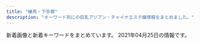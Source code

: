 ```yaml
---
title: "練馬・下赤塚"
description: "キーワード別にの巨乳アジアン・チャイナエステ嬢情報をまとめました。"
---
```


新着画像と新着キーワードをまとめています。
2021年04月25日の情報です。

<DmmAffiliateIns />
<KeywordTable
  shops={
    [
    {
        "name": "\u512a\u30fb\u7f8e",
        "station": "\u6c5f\u53e4\u7530\u99c5\u5357\u53e3",
        "img_links": [
            "http://rose.este.work/resize_1500-450.jpg",
            "http://rose.este.work/re.jpg",
            "http://rose.este.work/index-24.htm.jpg",
            "http://rose.este.work/sys1.png",
            "http://rose.este.work/r4.jpg",
            "http://rose.este.work/index-26.htm.jpg",
            "http://rose.este.work/r5.jpg",
            "http://rose.este.work/r1.jpg",
            "http://rose.este.work/r3.jpg",
            "http://rose.este.work/resize_250.png",
            "http://rose.este.work/totop.png",
            "http://rose.este.work/index-25.htm.jpg",
            "http://rose.este.work/index-1.htm.jpg",
            "http://rose.este.work/unnamed.png"
        ],
        "url": "http://rose.este.work/",
        "keywords": {}
    },
    {
        "url": "http://sh-dafei.work/",
        "station": "\u7df4\u99ac\u99c5\u897f\u53e3",
        "name": "\u5927\u5983",
        "img_links": [
            "http://sh-dafei.work/templets/default/pc/picture/s_staff.png",
            "http://sh-dafei.work/uploads/181214/1-1Q214154222511.jpg",
            "http://sh-dafei.work/uploads/181206/1-1Q206125154224.jpg",
            "http://sh-dafei.work/templets/default/pc/picture/s_pick.png",
            "http://sh-dafei.work/templets/default/pc/picture/face.png",
            "http://sh-dafei.work/uploads/190329/1-1Z329151011c7.jpg",
            "http://sh-dafei.work/uploads/190301/1-1Z30116320A41.jpg",
            "http://sh-dafei.work/uploads/210326/1-210326140613257.jpg",
            "http://sh-dafei.work/uploads/181207/1-1Q20G35320X0.png",
            "http://sh-dafei.work/uploads/200117/1-20011G614144B.jpg",
            "http://sh-dafei.work/uploads/201113/1-20111314213cQ.jpg",
            "http://sh-dafei.work/templets/default/pc/picture/end1.jpg",
            "http://sh-dafei.work/uploads/171031/1-1G0311G4095M.jpg",
            "http://sh-dafei.work/uploads/180612/1-1P6121601061c.jpg",
            "http://sh-dafei.work/uploads/180612/1-1P612160029349.jpg",
            "http://sh-dafei.work/templets/default/pc/picture/staffs.png",
            "http://sh-dafei.work/uploads/181206/1-1Q2061253211D.jpg",
            "http://sh-dafei.work/uploads/201002/1-201002144Z11V.jpg",
            "http://sh-dafei.work/uploads/181206/1-1Q2061249563O.jpg",
            "http://sh-dafei.work/templets/default/pc/picture/s_news.png",
            "http://sh-dafei.work/uploads/210219/1-210219105500300.jpg",
            "http://sh-dafei.work/uploads/181207/1-1Q20G40K63R.jpg",
            "http://sh-dafei.work/uploads/191115/1-191115132040J2.jpg",
            "http://sh-dafei.work/uploads/allimg/180612/1-1P612160305350.jpg",
            "http://sh-dafei.work/uploads/181206/1-1Q2061250494E.jpg",
            "http://sh-dafei.work/uploads/180227/1-1P22G40S5448.jpg",
            "http://sh-dafei.work/uploads/171031/1-1G0311G344914.jpg",
            "http://sh-dafei.work/uploads/190924/1-1Z924151334121.jpg",
            "http://sh-dafei.work/uploads/171031/1-1G0311G556445.jpg",
            "http://sh-dafei.work/uploads/171031/1-1G0311G505933.jpg",
            "http://sh-dafei.work/uploads/190809/1-1ZP9125I01S.jpg",
            "http://sh-dafei.work/uploads/171031/1-1G0311G531445.jpg",
            "http://sh-dafei.work/uploads/190130/1-1Z130162635508.jpg",
            "http://sh-dafei.work/uploads/200612/1-200612154534W8.jpg"
        ],
        "keywords": {}
    },
    {
        "station": "\u6210\u5897\u99c5",
        "name": "\u59eb",
        "img_links": [],
        "url": "http://anzu.abnavi.info/",
        "keywords": {}
    },
    {
        "url": "http://www.es-kou.link/",
        "name": "\u7d05\u6708",
        "station": "\u4e0b\u8d64\u585a\u99c5\u5317\u53e3",
        "img_links": [
            "http://www.es-kou.link/images/1.jpg",
            "http://www.es-kou.link/images/mobile.jpg",
            "http://www.es-kou.link/img/satomi1.jpg",
            "http://www.es-kou.link/images/head.jpg",
            "http://www.es-kou.link/images/int2.png",
            "http://www.es-kou.link/img/mimi1.jpg",
            "http://www.es-kou.link/images/news.jpg",
            "http://www.es-kou.link/images/b1.jpg",
            "http://www.es-kou.link/images/s1.png",
            "http://www.es-kou.link/images/sys3.png",
            "http://www.es-kou.link/images/sys2.jpg",
            "http://www.es-kou.link/images/2.jpg",
            "http://www.es-kou.link/images/info.png",
            "http://www.es-kou.link/images/3.jpg",
            "http://www.es-kou.link/images/int1.png",
            "http://www.es-kou.link/images/staff_t.jpg",
            "http://www.es-kou.link/img/nana1.jpg",
            "http://www.es-kou.link/images/interior_t.jpg",
            "http://www.es-kou.link/images/sys1.jpg",
            "http://www.es-kou.link/images/b2.jpg"
        ],
        "keywords": {}
    },
    {
        "url": "http://www.seoul.esjp.info/",
        "keywords": {
            "87": 1,
            "D": 4,
            "86": 3
        },
        "station": "\u7df4\u99ac\u99c5\u897f\u53e3",
        "name": "\u7652\u3057\u306e\u90e8\u5c4b",
        "img_links": [
            "http://www.seoul.esjp.info/img/nav-001.png",
            "http://www.seoul.esjp.info/img/nav-002.png",
            "http://www.seoul.esjp.info/img/change-003.png",
            "http://www.seoul.esjp.info/img/foot.png",
            "http://www.seoul.esjp.info/files/004.jpg",
            "http://www.seoul.esjp.info/img/main-top03.png",
            "http://www.seoul.esjp.info/files/015.jpg",
            "http://www.seoul.esjp.info/img/change-002.png",
            "http://www.seoul.esjp.info/files/011.jpg",
            "http://www.seoul.esjp.info/files/013.jpg",
            "http://www.seoul.esjp.info/img/nav-005.png",
            "http://www.seoul.esjp.info/img/nav-006.png",
            "http://www.seoul.esjp.info/img/change-005.png",
            "http://www.seoul.esjp.info/files/007.jpg",
            "http://www.seoul.esjp.info/img/main-top01.png",
            "http://www.seoul.esjp.info/img/head.png",
            "http://www.seoul.esjp.info/img/nav-004.png",
            "http://www.seoul.esjp.info/img/change-001.png",
            "http://www.seoul.esjp.info/img/change-004.png",
            "http://www.seoul.esjp.info/files/010.jpg",
            "http://www.seoul.esjp.info/files/001.jpg",
            "http://www.seoul.esjp.info/img/recuit.png",
            "http://www.seoul.esjp.info/files/006.jpg",
            "http://www.seoul.esjp.info/files/008.jpg",
            "http://www.seoul.esjp.info/files/012.jpg",
            "http://www.seoul.esjp.info/files/003.jpg",
            "http://www.seoul.esjp.info/img/change-006.png",
            "http://www.seoul.esjp.info/img/nav-003.png",
            "http://www.seoul.esjp.info/files/005.jpg"
        ]
    },
    {
        "name": "\u697d\u697d",
        "keywords": {
            "C": 13
        },
        "station": "\u4e2d\u6751\u6a4b\u99c5",
        "img_links": [
            "http://www.e-rakuraku.info/images/s1.png",
            "http://www.e-rakuraku.info/images/top.jpg",
            "http://www.e-rakuraku.info/images/s2.png",
            "http://www.e-rakuraku.info/images/mobile.png",
            "http://www.e-rakuraku.info/images/tel.png",
            "http://www.e-rakuraku.info/images/g0.jpg",
            "http://www.e-rakuraku.info/images/g5.jpg",
            "http://www.e-rakuraku.info/images/g2.jpg",
            "http://www.e-rakuraku.info/images/g4.jpg",
            "http://www.e-rakuraku.info/images/huiyuan.png",
            "http://www.e-rakuraku.info/images/tite-staff.png",
            "http://www.e-rakuraku.info/images/nei_03.jpg",
            "http://www.e-rakuraku.info/images/g1.jpg",
            "http://www.e-rakuraku.info/images/tite-gallery.png",
            "http://www.e-rakuraku.info/images/sr.png",
            "http://www.e-rakuraku.info/images/newt.png",
            "http://www.e-rakuraku.info/images/newfacet.png",
            "http://www.e-rakuraku.info/images/g3.jpg"
        ],
        "url": "http://www.e-rakuraku.info/"
    },
    {
        "name": "\u30b9\u30a6\u30a3\u30fc\u30c8",
        "station": "\u4e2d\u6751\u6a4b\u99c5\u5357\u53e3",
        "url": "http://www.es-yas.click/",
        "img_links": [
            "http://www.es-yas.click/images/s1.png",
            "http://www.es-yas.click/images/newface.png",
            "http://www.es-yas.click/images/info.png",
            "http://www.es-yas.click/images/1.jpg",
            "http://www.es-yas.click/images/interior_t.jpg",
            "http://www.es-yas.click/images/3.jpg",
            "http://www.es-yas.click/images/int1.png",
            "http://www.es-yas.click/img/riri1.jpg",
            "http://www.es-yas.click/images/staff_t.jpg",
            "http://www.es-yas.click/images/sys2.png",
            "http://www.es-yas.click/img/sayuri1.jpg",
            "http://www.es-yas.click/images/news.jpg",
            "http://www.es-yas.click/images/int2.png",
            "http://www.es-yas.click/images/head.jpg",
            "http://www.es-yas.click/img/mari1.jpg",
            "http://www.es-yas.click/images/sys1.png",
            "http://www.es-yas.click/images/2.jpg",
            "http://www.es-yas.click/images/ac1.png",
            "http://www.es-yas.click/images/tel.jpg",
            "http://www.es-yas.click/images/mobile.jpg",
            "http://www.es-yas.click/images/sirase.jpg"
        ],
        "keywords": {}
    },
    {
        "url": "http://moonlove.est-u.com/",
        "keywords": {
            "C": 7
        },
        "img_links": [
            "http://moonlove.est-u.com/images/index_04.jpg",
            "http://moonlove.est-u.com/staff/sakura.jpg",
            "http://moonlove.est-u.com/images/s8.jpg",
            "http://moonlove.est-u.com/images/index2_06.jpg",
            "http://moonlove.est-u.com/images/s1.jpg",
            "http://moonlove.est-u.com/images/staff_09.jpg",
            "http://moonlove.est-u.com/images/index_12.jpg",
            "http://moonlove.est-u.com/images/s3.jpg",
            "http://moonlove.est-u.com/images/index3_06.jpg",
            "http://moonlove.est-u.com/images/index_15.jpg",
            "http://moonlove.est-u.com/images/index_08.jpg",
            "http://moonlove.est-u.com/images/index_10.jpg",
            "http://moonlove.est-u.com/images/index_14.jpg",
            "http://moonlove.est-u.com/images/index_17.jpg",
            "http://moonlove.est-u.com/staff/nami.jpg",
            "http://moonlove.est-u.com/images/index_02.jpg",
            "http://moonlove.est-u.com/images/s6.jpg",
            "http://moonlove.est-u.com/staff/ayumi.jpg",
            "http://moonlove.est-u.com/images/s5.jpg",
            "http://moonlove.est-u.com/images/index_19.jpg",
            "http://moonlove.est-u.com/images/index_13.jpg",
            "http://moonlove.est-u.com/staff/kaori.jpg",
            "http://moonlove.est-u.com/images/s4.jpg",
            "http://moonlove.est-u.com/images/index_05.jpg",
            "http://moonlove.est-u.com/images/icon_000.jpg",
            "http://moonlove.est-u.com/images/index1_06.jpg",
            "http://moonlove.est-u.com/images/index_16.jpg",
            "http://moonlove.est-u.com/staff/miki.jpg",
            "http://moonlove.est-u.com/images/index_07.jpg"
        ],
        "name": "\u6708\u306e\u604b",
        "station": "\u7df4\u99ac\u99c5\u5317\u53e3"
    },
    {
        "keywords": {
            "E": 1,
            "D": 2
        },
        "station": "\u6771\u6b66\u7df4\u99ac\u99c5\u5317\u53e3",
        "url": "http://nymphe-est.biz/",
        "name": "\u59eb\u306e\u3086\u3073\u3055\u304d",
        "img_links": [
            "http://nymphe-est.biz/images/bul.jpg",
            "http://nymphe-est.biz/images/m1.png",
            "http://nymphe-est.biz/images/accl.jpg",
            "http://nymphe-est.biz/images/tit6.jpg",
            "http://nymphe-est.biz/images/m6.png",
            "http://nymphe-est.biz/images/m2.png",
            "http://nymphe-est.biz/images/m4.png",
            "http://nymphe-est.biz/images/spt.png",
            "http://nymphe-est.biz/images/m5.png",
            "http://nymphe-est.biz/images/top.png",
            "http://nymphe-est.biz/images/tit2.jpg",
            "http://nymphe-est.biz/images/tm.jpg",
            "http://nymphe-est.biz/images/m3.png",
            "http://nymphe-est.biz/images/cg03.jpg",
            "http://nymphe-est.biz/images/stat.jpg",
            "http://nymphe-est.biz/images/fla.jpg",
            "http://nymphe-est.biz/images/bur.jpg",
            "http://nymphe-est.biz/images/cg01.jpg",
            "http://nymphe-est.biz/images/tit4.jpg",
            "http://nymphe-est.biz/images/stal.jpg",
            "http://nymphe-est.biz/images/cg02.jpg",
            "http://nymphe-est.biz/images/no.png",
            "http://nymphe-est.biz/images/tit3.jpg",
            "http://nymphe-est.biz/images/tit5.jpg"
        ]
    },
    {
        "keywords": {},
        "url": "http://es-nerima.biz/",
        "station": "\u7df4\u99ac\u99c5\u5317\u53e3",
        "name": "\u3046\u3089\u3089",
        "img_links": [
            "http://es-nerima.biz/wp-content/themes/template-salon2/images/tel.png",
            "http://es-nerima.biz/wp-content/uploads/2016/10/gallery8-600x600.jpg",
            "http://es-nerima.biz/wp-content/themes/template-salon2/images/gallery-ttl.png",
            "http://es-nerima.biz/wp-content/uploads/2016/10/g3.jpg",
            "http://es-nerima.biz/wp-content/uploads/2016/10/mika.jpg",
            "http://es-nerima.biz/wp-content/uploads/2016/10/camp-bnr.jpg",
            "http://es-nerima.biz/wp-content/themes/template-salon2/images/news-ttl.png",
            "http://es-nerima.biz/wp-content/themes/template-salon2/images/newface-ttl.png",
            "http://es-nerima.biz/wp-content/uploads/2016/10/eri-250x330.jpg",
            "http://es-nerima.biz/wp-content/themes/template-salon2/images/gallery4.jpg",
            "http://es-nerima.biz/wp-content/themes/template-salon2/images/magazine.jpg",
            "http://es-nerima.biz/wp-content/uploads/2016/10/mika-250x330.jpg",
            "http://es-nerima.biz/wp-content/uploads/2016/10/g5-250x330.jpg",
            "http://es-nerima.biz/wp-content/uploads/2016/10/g5.jpg",
            "http://es-nerima.biz/wp-content/uploads/2016/10/girl-1.jpg",
            "http://cdn.dino-es.com/images/logo/88x31DinoEs.png",
            "http://es-nerima.biz/wp-content/uploads/2016/10/g1-250x330.jpg",
            "http://es-nerima.biz/wp-content/themes/template-salon2/images/camp-bnr.jpg",
            "http://es-nerima.biz/wp-content/uploads/2016/10/g4-250x330.jpg",
            "http://es-nerima.biz/wp-content/themes/template-salon2/images/gallery3.jpg",
            "http://es-nerima.biz/wp-content/themes/template-salon2/images/gallery1.jpg",
            "http://es-nerima.biz/wp-content/uploads/2016/10/girl-1-250x330.jpg",
            "http://es-nerima.biz/wp-content/uploads/2016/10/gallery5.jpg",
            "http://es-nerima.biz/wp-content/uploads/2016/10/gallery8.jpg",
            "http://es-nerima.biz/wp-content/themes/template-salon2/images/pickup-frame.png",
            "http://es-nerima.biz/wp-content/uploads/2016/10/g4.jpg",
            "http://es-nerima.biz/wp-content/uploads/2016/10/g1.jpg",
            "http://es-nerima.biz/wp-content/uploads/2016/10/g6-250x330.jpg",
            "http://es-nerima.biz/wp-content/themes/template-salon2/images/massage-de_88_31.jpg",
            "http://es-nerima.biz/wp-content/themes/template-salon2/images/pickup-ttl.png",
            "http://es-nerima.biz/wp-content/uploads/2016/10/gallery1.jpg",
            "http://es-nerima.biz/wp-content/uploads/2016/10/gallery2.jpg",
            "http://es-nerima.biz/wp-content/themes/template-salon2/images/slider1.jpg",
            "http://es-nerima.biz/wp-content/uploads/2016/10/g6.jpg",
            "http://es-nerima.biz/wp-content/uploads/2016/10/g3-250x330.jpg",
            "http://es-nerima.biz/wp-content/uploads/2016/10/gallery7.jpg",
            "http://es-nerima.biz/wp-content/uploads/2016/10/gallery3.jpg",
            "http://es-nerima.biz/wp-content/uploads/2016/10/eri.jpg",
            "http://es-nerima.biz/wp-content/themes/template-salon2/images/gallery2.jpg",
            "http://es-nerima.biz/wp-content/uploads/2016/10/gallery6.jpg"
        ]
    },
    {
        "img_links": [
            "http://oasis.akasuri.xyz/staff/s2.jpg",
            "http://oasis.akasuri.xyz/staff/s3.jpg",
            "http://oasis.akasuri.xyz/images/c-photo.png",
            "http://oasis.akasuri.xyz/images/c-top.png",
            "http://oasis.akasuri.xyz/staff/s1.jpg",
            "http://oasis.akasuri.xyz/images/bar-photo.png",
            "http://oasis.akasuri.xyz/images/c-staff.png",
            "http://oasis.akasuri.xyz/images/b-tel.png",
            "http://oasis.akasuri.xyz/images/fotter.png",
            "http://oasis.akasuri.xyz/images/bar-staff.png"
        ],
        "url": "http://oasis.akasuri.xyz/",
        "name": "\u30aa\u30a2\u30b7\u30b9",
        "station": "\u6210\u5897\u99c5\u5357\u53e3",
        "keywords": {}
    },
    {
        "img_links": [
            "http://siesta.ests.jp/images/news.jpg",
            "http://siesta.ests.jp/images/acc3.jpg",
            "http://siesta.ests.jp/images/acc1.jpg",
            "http://siesta.ests.jp/images/acc2.jpg",
            "http://siesta.ests.jp/images/s-recriut.jpg",
            "http://siesta.ests.jp/images/acc4.jpg",
            "http://siesta.ests.jp/images/mobile.jpg",
            "http://siesta.ests.jp/images/s-staff.jpg",
            "http://siesta.ests.jp/photos/sites/39/2021/01/2021011116333298.jpg",
            "http://siesta.ests.jp/photos/sites/39/2021/04/2021042011331872.jpg",
            "http://siesta.ests.jp/images/mobile1.jpg",
            "http://siesta.ests.jp/photos/sites/39/2021/04/2021040818055925.jpg",
            "http://siesta.ests.jp/images/top.png",
            "http://siesta.ests.jp/photos/sites/39/2021/01/2021011116333493.jpg",
            "http://siesta.ests.jp/images/info.jpg",
            "http://siesta.ests.jp/images/pick.jpg"
        ],
        "url": "http://siesta.ests.jp/",
        "name": "\u30b7\u30a8\u30b9\u30bf",
        "keywords": {
            "85": 10,
            "D": 15,
            "88": 5,
            "83": 5
        },
        "station": "\u5927\u6cc9\u5b66\u5712\u99c5\u5317\u53e3"
    },
    {
        "name": "\u697d\u3005",
        "keywords": {},
        "url": "https://1270791003.wixsite.com/mysite/",
        "img_links": [
            "https://static.wixstatic.com/media/56292f_4d626237c2cd4806b0251dae4554758e.jpg",
            "https://static.wixstatic.com/media/73ea4e_4f276738c0354f93b87840e2d55be62b~mv2.png",
            "https://static.wixstatic.com/media/56292f_3dc196c69ac04338b46a28f7dc0f4df2.jpg",
            "https://static.wixstatic.com/media/73ea4e_73ca4971bac34776a53c8b09526abe0d~mv2.jpg"
        ],
        "station": "\u65b0\u685c\u53f0\u99c51\u756a\u51fa\u53e3"
    },
    {
        "img_links": [],
        "station": "\u7df4\u99ac\u99c5\u897f\u53e3",
        "url": "https://salasa.tokyo/",
        "name": "\u3064\u307c\u307f",
        "keywords": {}
    },
    {
        "name": "AROMA PLAZA \u30a2\u30ed\u30de\u30d7\u30e9\u30b6",
        "img_links": [],
        "station": "\u77f3\u795e\u4e95\u516c\u5712\u99c5\u5357\u53e3",
        "url": "http://aroma-p.info/",
        "keywords": {}
    },
    {
        "url": "http://lachesis.este88.com/",
        "img_links": [
            "https://lachesis.este88.com/gals/yuno1.jpg",
            "http://lachesis.este88.com/gals/nozomi2.jpg",
            "http://lachesis.este88.com/gals/narumi3.jpg",
            "https://lachesis.este88.com/gals/mao1.jpg",
            "http://lachesis.este88.com/gals/narumi2.jpg",
            "http://lachesis.este88.com/images/sysh3bar.png",
            "http://lachesis.este88.com/gals/mao2.jpg",
            "http://lachesis.este88.com/gals/nozomi3.jpg",
            "http://lachesis.este88.com/gals/miho1.jpg",
            "https://lachesis.este88.com/gals/tumugi1.jpg",
            "http://lachesis.este88.com/gals/yuno1.jpg",
            "https://lachesis.este88.com/images/info5.jpg",
            "http://lachesis.este88.com/gals/aoi2.jpg",
            "http://lachesis.este88.com/gals/rinnka1.jpg",
            "http://lachesis.este88.com/images/bg_header.jpg",
            "http://lachesis.este88.com/gals/itika1.jpg",
            "http://lachesis.este88.com/images/line.jpg",
            "http://lachesis.este88.com/gals/yuno2.jpg",
            "http://lachesis.este88.com/gals/aoi1.jpg",
            "http://lachesis.este88.com/gals/tumugi2.jpg",
            "https://lachesis.este88.com/gals/itika1.jpg",
            "http://lachesis.este88.com/gals/miku1.jpg",
            "http://lachesis.este88.com/gals/itika2.jpg",
            "http://lachesis.este88.com/gals/maria1.jpg",
            "http://lachesis.este88.com/gals/narumi4.jpg",
            "http://lachesis.este88.com/gals/mao1.jpg",
            "http://lachesis.este88.com/gals/itika3.jpg",
            "https://lachesis.este88.com/gals/rinnka1.jpg",
            "https://lachesis.este88.com/gals/miho1.jpg",
            "http://lachesis.este88.com/gals/minami2.jpg",
            "http://lachesis.este88.com/gals/rinnka4.jpg",
            "http://lachesis.este88.com/gals/yuno3.jpg",
            "http://lachesis.este88.com/gals/aoi3.jpg",
            "https://lachesis.este88.com/gals/nozomi1.jpg",
            "http://lachesis.este88.com/images/info5.jpg",
            "https://lachesis.este88.com/images/sysh3bar.png",
            "http://lachesis.este88.com/gals/rinnka2.jpg",
            "http://lachesis.este88.com/images/bg_header3.jpg",
            "https://lachesis.este88.com/gals/aoi1.jpg",
            "http://lachesis.este88.com/gals/rinnka3.jpg",
            "http://lachesis.este88.com/gals/miku3.jpg",
            "http://lachesis.este88.com/gals/miho2.jpg",
            "https://lachesis.este88.com/gals/miku1.jpg",
            "http://lachesis.este88.com/gals/tumugi1.jpg",
            "http://lachesis.este88.com/gals/narumi1.jpg",
            "https://lachesis.este88.com/images/bg_header3.jpg",
            "http://lachesis.este88.com/gals/nozomi4.jpg",
            "https://lachesis.este88.com/gals/narumi1.jpg",
            "http://lachesis.este88.com/gals/minami1.jpg",
            "http://lachesis.este88.com/gals/tumugi3.jpg",
            "https://lachesis.este88.com/gals/minami1.jpg",
            "http://lachesis.este88.com/gals/miku2.jpg",
            "http://lachesis.este88.com/gals/miho3.jpg",
            "https://lachesis.este88.com/images/bg_header.jpg",
            "http://momipara.jp/img/link/momi234.jpg",
            "http://lachesis.este88.com/gals/nozomi1.jpg",
            "https://lachesis.este88.com/gals/maria1.jpg",
            "https://lachesis.este88.com/images/line.jpg"
        ],
        "keywords": {
            "80": 1,
            "C": 4,
            "83": 2,
            "84": 1,
            "88": 1,
            "G": 1,
            "93": 1,
            "D": 2,
            "81": 1,
            "F": 4,
            "91": 3,
            "86": 1,
            "95": 1
        },
        "name": "\u30e9\u30b1\u30b7\u30b9\u5927\u6cc9\u5b66\u5712",
        "station": "\u5927\u6cc9\u5b66\u5712\u99c5"
    },
    {
        "name": "\u7f8e\u5c11\u5973\u5b66\u5712",
        "keywords": {},
        "station": "\u7df4\u99ac\u99c5\u897f\u53e3",
        "img_links": [
            "http://www.bishoujo.relaxmens.com/images/nav-003.png",
            "http://www.bishoujo.relaxmens.com/images/nav-005.png",
            "http://www.bishoujo.relaxmens.com/files/008.jpg",
            "http://www.bishoujo.relaxmens.com/images/nav-006.png",
            "http://www.bishoujo.relaxmens.com/images/top01.png",
            "http://www.bishoujo.relaxmens.com/images/nav-001.png",
            "http://www.bishoujo.relaxmens.com/files/004.jpg",
            "http://www.bishoujo.relaxmens.com/images/nav-002.png",
            "http://www.bishoujo.relaxmens.com/photo_news/upimg/69006605d742b90036_2.jpg",
            "http://www.bishoujo.relaxmens.com/photo_news/upimg/69006605d742b90036_0.jpg",
            "http://www.bishoujo.relaxmens.com/files/007.jpg",
            "http://www.bishoujo.relaxmens.com/photo_news/upimg/69006605d742b90036_1.jpg",
            "http://www.bishoujo.relaxmens.com/images/nav-004.png",
            "http://www.bishoujo.relaxmens.com/images/top02-left.png",
            "http://www.bishoujo.relaxmens.com/images/top003.png",
            "http://www.bishoujo.relaxmens.com/files/006.jpg",
            "http://www.bishoujo.relaxmens.com/images/tel.png",
            "http://www.bishoujo.relaxmens.com/images/osusume01.png"
        ],
        "url": "http://www.bishoujo.relaxmens.com/"
    },
    {
        "station": "\u3068\u304d\u308f\u53f0\u99c5\u5357\u53e3",
        "keywords": {
            "86": 3,
            "85": 1,
            "84": 1,
            "D": 7,
            "87": 4,
            "C": 2
        },
        "img_links": [
            "http://www.sugatabi.mesthe.com/files/001.jpg",
            "http://www.sugatabi.mesthe.com/files/002-02.jpg",
            "http://www.sugatabi.mesthe.com/images/shop/shop04.jpg",
            "http://www.sugatabi.mesthe.com/files/004.jpg",
            "http://www.sugatabi.mesthe.com/images/staff_line.png",
            "http://www.sugatabi.mesthe.com/files/008.jpg",
            "http://www.sugatabi.mesthe.com/images/link_line.png",
            "http://www.sugatabi.mesthe.com/files/002.jpg",
            "http://www.sugatabi.mesthe.com/images/top_sche.png",
            "http://www.sugatabi.mesthe.com/images/mobile.jpg",
            "http://www.sugatabi.mesthe.com/files/003-02.jpg",
            "http://www.sugatabi.mesthe.com/files/010-02.jpg",
            "http://www.sugatabi.mesthe.com/files/004-02.jpg",
            "http://www.sugatabi.mesthe.com/images/shop/shop01.jpg",
            "http://www.sugatabi.mesthe.com/files/005.jpg",
            "http://www.sugatabi.mesthe.com/files/006.jpg",
            "http://www.sugatabi.mesthe.com/files/009-02.jpg",
            "http://www.sugatabi.mesthe.com/files/006-02.jpg",
            "http://www.sugatabi.mesthe.com/files/005-02.jpg",
            "http://www.sugatabi.mesthe.com/files/003.jpg",
            "http://www.sugatabi.mesthe.com/images/shop/shop02.jpg",
            "http://www.sugatabi.mesthe.com/images/bj3.png",
            "http://www.sugatabi.mesthe.com/images/shop/shop03.jpg",
            "http://www.sugatabi.mesthe.com/images/girl-z2.jpg",
            "http://www.sugatabi.mesthe.com/files/008-02.jpg",
            "http://www.sugatabi.mesthe.com/images/top.jpg",
            "http://www.sugatabi.mesthe.com/files/001-02.jpg",
            "http://www.sugatabi.mesthe.com/files/009.jpg",
            "http://www.sugatabi.mesthe.com/files/010.jpg",
            "http://www.sugatabi.mesthe.com/images/girl-z1.jpg"
        ],
        "name": "\u59ff\u7f8e",
        "url": "http://www.sugatabi.mesthe.com/"
    },
    {
        "name": "\u30de\u30fc\u30ac\u30ec\u30c3\u30c8",
        "keywords": {
            "86": 24,
            "88": 24,
            "E": 60,
            "85": 36,
            "D": 72,
            "87": 12
        },
        "station": "\u685c\u53f0\u99c5\u5317\u53e3",
        "img_links": [
            "http://margaret.ests.jp/photos/sites/29/2020/08/2020080615352994.jpeg",
            "http://margaret.ests.jp/photos/sites/29/2020/05/202005281752578.jpg",
            "http://margaret.ests.jp/images/top.jpg",
            "http://margaret.ests.jp/images/s_pick.jpg",
            "http://margaret.ests.jp/images/room4.jpg",
            "http://margaret.ests.jp/images/room1.jpg",
            "http://margaret.ests.jp/photos/sites/29/2021/01/2021011511194654.jpg",
            "http://margaret.ests.jp/photos/sites/29/2020/04/2020040205541033.jpg",
            "http://margaret.ests.jp/images/service4.jpg",
            "http://margaret.ests.jp/photos/sites/29/2020/08/2020082222274080.jpeg",
            "http://margaret.ests.jp/photos/sites/29/2020/04/202004081414540.jpg",
            "http://margaret.ests.jp/photos/sites/29/2020/06/2020062814010219.jpeg",
            "http://margaret.ests.jp/images/room2.jpg",
            "http://margaret.ests.jp/images/service3.jpg",
            "http://margaret.ests.jp/photos/sites/29/2020/03/2020032709162529.jpg",
            "http://margaret.ests.jp/images/service1.jpg",
            "http://margaret.ests.jp/photos/sites/29/2020/04/202004102157462.jpeg",
            "http://margaret.ests.jp/photos/sites/29/2020/04/2020041014190824.jpg",
            "http://margaret.ests.jp/images/s_staff.png",
            "http://margaret.ests.jp/photos/sites/29/2020/06/202006301829174.jpeg",
            "http://margaret.ests.jp/images/mobile.jpg",
            "http://margaret.ests.jp/images/service2.jpg",
            "http://margaret.ests.jp/images/s_news.jpg",
            "http://margaret.ests.jp/images/room3.jpg",
            "http://margaret.ests.jp/images/info.jpg",
            "http://margaret.ests.jp/images/s_service.png"
        ],
        "url": "http://margaret.ests.jp/"
    },
    {
        "station": "\u7df4\u99ac\u99c5\u897f\u53e3",
        "keywords": {
            "87": 5,
            "E": 2,
            "F": 2,
            "89": 1,
            "86": 1,
            "84": 1,
            "D": 9,
            "88": 4,
            "85": 2,
            "C": 22
        },
        "url": "http://ponfu-massage.work/",
        "name": "\u30dd\u30f3\u30d5\u30fc",
        "img_links": [
            "http://ponfu-massage.work/img/acc8.jpg",
            "http://ponfu-massage.work/img/botton.jpg",
            "http://ponfu-massage.work/img/sta39.jpg",
            "http://ponfu-massage.work/img/st44.jpg",
            "http://ponfu-massage.work/img/acc2.jpg",
            "http://ponfu-massage.work/img/sta42.jpg",
            "http://ponfu-massage.work/i/img/r2.jpg",
            "http://ponfu-massage.work/img/st45.jpg",
            "http://ponfu-massage.work/i/img/st45.jpg",
            "http://ponfu-massage.work/img/sta35.jpg",
            "http://ponfu-massage.work/i/img/sta24.jpg",
            "http://ponfu-massage.work/img/acc6.jpg",
            "http://ponfu-massage.work/img/s39.jpg",
            "http://ponfu-massage.work/img/acc9.jpg",
            "http://ponfu-massage.work/img/sta47.jpg",
            "http://ponfu-massage.work/img/sta45.jpg",
            "http://ponfu-massage.work/img/s42.jpg",
            "http://ponfu-massage.work/img/sta44.jpg",
            "http://ponfu-massage.work/img/s46.jpg",
            "http://ponfu-massage.work/img/s45.jpg",
            "http://ponfu-massage.work/i/img/sta41.jpg",
            "http://ponfu-massage.work/i/img/sta30.jpg",
            "http://ponfu-massage.work/i/img/sta42.jpg",
            "http://ponfu-massage.work/img/st39.jpg",
            "http://ponfu-massage.work/i/img/sta44.jpg",
            "http://ponfu-massage.work/img/sta41.jpg",
            "http://ponfu-massage.work/img/st30.jpg",
            "http://ponfu-massage.work/i/img/sta39.jpg",
            "http://ponfu-massage.work/i/img/r3.jpg",
            "http://ponfu-massage.work/i/img/sta47.jpg",
            "http://ponfu-massage.work/img/acc7.jpg",
            "http://ponfu-massage.work/i/img/sta38.jpg",
            "http://ponfu-massage.work/i/img/r4.jpg",
            "http://ponfu-massage.work/i/img/sta43.jpg",
            "http://ponfu-massage.work/img/sta43.jpg",
            "http://ponfu-massage.work/img/st46.jpg",
            "http://ponfu-massage.work/img/acc3.jpg",
            "http://ponfu-massage.work/img/acc4.jpg",
            "http://ponfu-massage.work/img/sta30.jpg",
            "http://ponfu-massage.work/i/img/sta46.jpg",
            "http://ponfu-massage.work/img/st35.jpg",
            "http://ponfu-massage.work/img/s44.jpg",
            "http://ponfu-massage.work/img/s30.jpg",
            "http://ponfu-massage.work/i/img/r1.jpg",
            "http://ponfu-massage.work/img/acc10.jpg",
            "http://ponfu-massage.work/img/st41.jpg",
            "http://ponfu-massage.work/img/st47.jpg",
            "http://ponfu-massage.work/img/st18.jpg",
            "http://ponfu-massage.work/img/sta38.jpg",
            "http://ponfu-massage.work/img/s41.jpg",
            "http://ponfu-massage.work/img/sta46.jpg",
            "http://ponfu-massage.work/img/s47.jpg",
            "http://ponfu-massage.work/img/acc1.jpg",
            "http://ponfu-massage.work/img/campian.jpg",
            "http://ponfu-massage.work/img/st43.jpg",
            "http://ponfu-massage.work/img/st28.jpg",
            "http://ponfu-massage.work/img/sta28.jpg",
            "http://ponfu-massage.work/img/st42.jpg",
            "http://ponfu-massage.work/img/s38.jpg",
            "http://ponfu-massage.work/img/acc5.jpg",
            "http://ponfu-massage.work/img/st38.jpg",
            "http://ponfu-massage.work/i/img/sta45.jpg",
            "http://ponfu-massage.work/i/img/sta28.jpg",
            "http://ponfu-massage.work/img/s43.jpg"
        ]
    },
    {
        "station": "\u4e0a\u677f\u6a4b\u99c5\u5317\u53e3",
        "img_links": [],
        "url": "http://tenpo2.iest.info/",
        "name": "\u6e29",
        "keywords": {}
    },
    {
        "name": "\u8776",
        "keywords": {},
        "img_links": [
            "http://www.relaxes.info/images/t1.png",
            "http://www.relaxes.info/images/info.jpg",
            "http://www.relaxes.info/images/header_bg.png",
            "http://www.relaxes.info/up/uploads/2017071800271212.jpg",
            "http://www.relaxes.info/images/t2.png",
            "http://www.relaxes.info/images/ttl_staff.png",
            "http://www.relaxes.info/images/ttl_qj.png",
            "http://www.relaxes.info/up/uploads/20210313172020j.jpg",
            "http://www.relaxes.info/up/uploads/20180315212810me.jpg",
            "http://www.relaxes.info/images/ttl_price.png",
            "http://www.relaxes.info/images/s1.png",
            "http://www.relaxes.info/images/rec.png",
            "http://www.relaxes.info/images/price.jpg"
        ],
        "url": "http://www.relaxes.info/",
        "station": "\u4e0a\u677f\u6a4b\u99c5\u5317\u53e3"
    },
    {
        "station": "\u7df4\u99ac\u99c5\u5357\u53e3",
        "name": "ROSE",
        "url": "http://www.nerima-rose.com/",
        "img_links": [
            "http://www.nerima-rose.com/images/rosa-sys_09a.jpg",
            "http://www.nerima-rose.com/images/shop/h1.jpg",
            "http://www.nerima-rose.com/images/sys3.jpg",
            "http://www.nerima-rose.com/images/shop/3/sh1.jpg",
            "http://www.nerima-rose.com/images/nav/nav-rec.jpg",
            "http://www.nerima-rose.com/images/aroma/r3.jpg",
            "http://www.nerima-rose.com/images/images/sys2018_03.jpg",
            "http://www.nerima-rose.com/images/staff/17/2/kina.jpg",
            "http://www.nerima-rose.com/images/staff/17/2/ena.jpg",
            "http://www.nerima-rose.com/images/staff/16/kaori2.jpg",
            "http://www.nerima-rose.com/images/aroma/r2.jpg",
            "http://www.nerima-rose.com/images/rosa-pindao_07.jpg",
            "http://www.nerima-rose.com/images/nav/nav-acc.jpg",
            "http://www.nerima-rose.com/images/staff/16/misaki2.jpg",
            "http://www.nerima-rose.com/images/staff/17/riri.jpg",
            "http://www.nerima-rose.com/images/index-rosa_09.jpg",
            "http://www.nerima-rose.com/images/rosa-pindao_09.jpg",
            "http://www.nerima-rose.com/images/aroma/r1.jpg",
            "http://www.nerima-rose.com/images/index-rosa_04.jpg",
            "http://www.nerima-rose.com/images/shop/11.jpg",
            "http://www.nerima-rose.com/images/rosa-sys_04.jpg",
            "http://www.nerima-rose.com/images/staff/16/aya2.jpg",
            "http://www.nerima-rose.com/images/index-rosa_02.jpg",
            "http://www.nerima-rose.com/images/images/sys2018_06.jpg",
            "http://www.nerima-rose.com/images/staff/17/2/nana.png",
            "http://www.nerima-rose.com/cgi-bin/topics/img/16-1.jpg",
            "http://www.nerima-rose.com/images/shop/4/s1.jpg"
        ],
        "keywords": {
            "C": 8
        }
    },
    {
        "name": "\u3072\u307e\u308f\u308a",
        "station": "\u7df4\u99ac\u99c5\u5357\u53e3",
        "keywords": {
            "C": 7
        },
        "url": "http://himawari.est-u.com/",
        "img_links": [
            "http://himawari.est-u.com/staff/umi.jpg",
            "http://himawari.est-u.com/staff/asuka.jpg",
            "http://himawari.est-u.com/staff/aiko.jpg",
            "http://himawari.est-u.com/images/index2_08.jpg",
            "http://himawari.est-u.com/images/down.jpg",
            "http://himawari.est-u.com/images/a2.jpg",
            "http://himawari.est-u.com/staff/sakura.jpg",
            "http://himawari.est-u.com/images/index_02.jpg",
            "http://himawari.est-u.com/images/index_08.jpg",
            "http://himawari.est-u.com/staff/yuki.jpg",
            "http://himawari.est-u.com/staff/izumi.jpg",
            "http://himawari.est-u.com/images/a1.jpg",
            "http://himawari.est-u.com/images/therpist.jpg",
            "http://himawari.est-u.com/images/index_04.jpg",
            "http://himawari.est-u.com/images/index_10.jpg",
            "http://himawari.est-u.com/staff/nami.jpg"
        ]
    },
    {
        "url": "http://www.hi-msg.com/dansin/",
        "station": "\u3068\u304d\u308f\u53f0\u99c5\u5357\u53e3",
        "name": "\u6696\u5fc3",
        "keywords": {},
        "img_links": [
            "http://www.hi-msg.com/dansin/images/1.jpg",
            "http://www.hi-msg.com/dansin/images/mobile.jpg",
            "http://www.hi-msg.com/dansin/images/p-8.jpg",
            "http://www.hi-msg.com/dansin/images/p-6.jpg",
            "http://www.hi-msg.com/dansin/images/s_pick.jpg",
            "http://www.hi-msg.com/dansin/images/s_info.jpg",
            "http://www.hi-msg.com/dansin/images/p-2-1.jpg",
            "http://www.hi-msg.com/dansin/images/p-9-1.jpg",
            "http://www.hi-msg.com/dansin/images/end1.jpg",
            "http://www.hi-msg.com/dansin/images/p-6-1.jpg",
            "http://www.hi-msg.com/dansin/images/nav.jpg",
            "http://www.hi-msg.com/dansin/images/p-5-1.jpg",
            "http://www.hi-msg.com/dansin/images/p-7.jpg",
            "http://www.hi-msg.com/dansin/images/s_face.jpg",
            "http://www.hi-msg.com/dansin/images/p-9.jpg",
            "http://www.hi-msg.com/dansin/images/s_news.jpg",
            "http://www.hi-msg.com/dansin/images/top.jpg",
            "http://www.hi-msg.com/dansin/images/p-5.jpg",
            "http://www.hi-msg.com/dansin/images/top1.jpg",
            "http://www.hi-msg.com/dansin/images/p-2.jpg"
        ]
    },
    {
        "url": "http://c-ikoi.work/",
        "name": "\u61a9",
        "img_links": [
            "http://c-ikoi.work/images/tel.jpg",
            "http://c-ikoi.work/img/aoi1.jpg",
            "http://c-ikoi.work/images/int1.png",
            "http://c-ikoi.work/img/yuki1.jpg",
            "http://c-ikoi.work/images/news.jpg",
            "http://c-ikoi.work/images/concept.jpg",
            "http://c-ikoi.work/images/2.jpg",
            "http://c-ikoi.work/images/rec2.png",
            "http://c-ikoi.work/images/head.jpg",
            "http://c-ikoi.work/images/rec1.png",
            "http://c-ikoi.work/images/sys1.jpg",
            "http://c-ikoi.work/images/line.png",
            "http://c-ikoi.work/img/moe1.jpg",
            "http://c-ikoi.work/images/int3.png",
            "http://c-ikoi.work/images/interior_t.jpg",
            "http://c-ikoi.work/images/sys2.jpg",
            "http://c-ikoi.work/images/mobile.jpg",
            "http://c-ikoi.work/images/sys3.png",
            "http://c-ikoi.work/images/3.jpg",
            "http://c-ikoi.work/images/1.jpg",
            "http://c-ikoi.work/img/rina1.jpg",
            "http://c-ikoi.work/images/4.jpg",
            "http://c-ikoi.work/images/int2.png",
            "http://c-ikoi.work/images/staff_t.jpg"
        ],
        "keywords": {},
        "station": "\u5927\u5c71\u99c5\u5357\u53e3"
    },
    {
        "name": "\u30d1\u30ad\u30e9",
        "img_links": [
            "http://pakira-massage.work/img/st2.jpg",
            "http://pakira-massage.work/i/img/sta1.jpg",
            "http://pakira-massage.work/img/sta1.jpg",
            "http://pakira-massage.work/i/img/r2.jpg",
            "http://pakira-massage.work/i/img/r4.jpg",
            "http://pakira-massage.work/i/img/r1.jpg",
            "http://pakira-massage.work/img/nos.jpg",
            "http://pakira-massage.work/i/img/r5.jpg",
            "http://pakira-massage.work/i/img/st1.jpg",
            "http://pakira-massage.work/img/mobile-1.png",
            "http://pakira-massage.work/i/img/sta2.jpg",
            "http://pakira-massage.work/img/botton.jpg",
            "http://pakira-massage.work/img/campian.jpg",
            "http://pakira-massage.work/i/img/r6.jpg",
            "http://pakira-massage.work/i/img/r3.jpg",
            "http://pakira-massage.work/img/st1.jpg",
            "http://pakira-massage.work/img/head.jpg",
            "http://pakira-massage.work/img/s2.jpg",
            "http://pakira-massage.work/img/sta2.jpg",
            "http://pakira-massage.work/img/s1.jpg"
        ],
        "keywords": {
            "85": 2,
            "C": 11,
            "E": 1,
            "87": 1
        },
        "station": "\u8981\u753a\u99c55\u756a\u51fa\u53e3",
        "url": "http://pakira-massage.work/"
    },
    {
        "keywords": {},
        "station": "\u4e0b\u8d64\u585a\u99c5\u5317\u53e3",
        "url": "http://c-sakura.work/",
        "img_links": [
            "http://c-sakura.work/images/2.jpg",
            "http://c-sakura.work/img/ami1.jpg",
            "http://c-sakura.work/images/1.jpg",
            "http://c-sakura.work/images/news.png",
            "http://c-sakura.work/images/sys1.png",
            "http://c-sakura.work/images/sisu.png",
            "http://c-sakura.work/images/3.jpg",
            "http://c-sakura.work/images/tel.jpg",
            "http://c-sakura.work/images/head.jpg",
            "http://c-sakura.work/images/info.png",
            "http://c-sakura.work/images/int2.png",
            "http://c-sakura.work/img/yuyu1.jpg",
            "http://c-sakura.work/images/int1.png",
            "http://c-sakura.work/img/yuri1.jpg",
            "http://c-sakura.work/images/staff_t.jpg",
            "http://c-sakura.work/images/mobile.jpg",
            "http://c-sakura.work/images/interior_t.jpg"
        ],
        "name": "\u9577\u4e45*\u3061\u3087\u3046\u304d\u3085\u3046"
    },
    {
        "keywords": {
            "82": 2,
            "D": 10,
            "87": 6,
            "85": 2,
            "C": 19,
            "88": 4
        },
        "img_links": [
            "http://www.akai-hana.esjp.info/img/pixta_5216568_M.jpg",
            "http://www.akai-hana.esjp.info/img/slider/1.jpg",
            "http://www.akai-hana.esjp.info/img/goback.jpg",
            "http://www.akai-hana.esjp.info/img/ttl_news.png",
            "http://www.akai-hana.esjp.info/img/btn_blog.jpg",
            "http://www.akai-hana.esjp.info/img/imasia_7981159_M.jpg",
            "http://www.akai-hana.esjp.info/files/007.jpg",
            "http://www.akai-hana.esjp.info/img/info/r9.jpg",
            "http://www.akai-hana.esjp.info/img/info/r4.jpg",
            "http://www.akai-hana.esjp.info/img/slider/2.jpg",
            "http://www.akai-hana.esjp.info/files/002.jpg",
            "http://www.akai-hana.esjp.info/img/info/r1.jpg",
            "http://www.akai-hana.esjp.info/img/info/r3.jpg",
            "http://www.akai-hana.esjp.info/img/tel.png",
            "http://www.akai-hana.esjp.info/img/ttl_info.png",
            "http://www.akai-hana.esjp.info/img/info/r6.jpg",
            "http://www.akai-hana.esjp.info/files/003.jpg",
            "http://www.akai-hana.esjp.info/files/006.jpg",
            "http://www.akai-hana.esjp.info/img/btn_side_mobile.jpg",
            "http://www.akai-hana.esjp.info/img/info.jpg",
            "http://www.akai-hana.esjp.info/files/001.jpg",
            "http://www.akai-hana.esjp.info/files/005.jpg",
            "http://www.akai-hana.esjp.info/files/004.jpg",
            "http://www.akai-hana.esjp.info/img/info/r8.jpg",
            "http://www.akai-hana.esjp.info/img/pixta_5458114_M.jpg",
            "http://www.akai-hana.esjp.info/img/info/r7.jpg",
            "http://www.akai-hana.esjp.info/img/info/r5.jpg",
            "http://www.akai-hana.esjp.info/img/info/r2.jpg",
            "http://www.akai-hana.esjp.info/img/pickup.jpg"
        ],
        "name": "\u8d64\u3044\u82b1",
        "station": "\u6210\u5897\u99c54\u756a\u51fa\u53e3",
        "url": "http://www.akai-hana.esjp.info/"
    },
    {
        "url": "http://ginzaangel.esnavi.work/",
        "img_links": [
            "http://ginzaangel.esnavi.work/head.jpg",
            "http://ginzaangel.esnavi.work/2/uploadimg/1619341553.jpeg",
            "http://ginzaangel.esnavi.work/2/uploadimg/1615989033.jpeg",
            "http://ginzaangel.esnavi.work/2/uploadimg/1595657062.jpeg",
            "http://ginzaangel.esnavi.work/sys1.jpg",
            "http://ginzaangel.esnavi.work/s1.png",
            "http://ginzaangel.esnavi.work/2/uploadimg/1615989115.jpeg",
            "http://ginzaangel.esnavi.work/2/uploadimg/1615988934.jpeg",
            "http://ginzaangel.esnavi.work/2/uploadimg/1601829474.jpeg",
            "http://ginzaangel.esnavi.work/staff_t.jpg",
            "http://ginzaangel.esnavi.work/news.jpg",
            "http://ginzaangel.esnavi.work/sys2.jpg",
            "http://ginzaangel.esnavi.work/2/uploadimg/1615988408.jpeg",
            "http://ginzaangel.esnavi.work/int1.png"
        ],
        "name": "\u7df4\u99ac\u306e\u5929\u4f7f",
        "keywords": {
            "88": 2,
            "90": 3,
            "92": 1,
            "89": 1
        },
        "station": "\u7df4\u99ac\u99c5\u897f\u53e3"
    },
    {
        "img_links": [
            "http://binrou.net/i/img/sta117.jpg",
            "http://binrou.net/img/s111.jpg",
            "http://binrou.net/img/s119.jpg",
            "http://binrou.net/img/st116.jpg",
            "http://binrou.net/i/img/r2.jpg",
            "http://binrou.net/img/st111.jpg",
            "http://binrou.net/img/sta111.jpg",
            "http://binrou.net/img/st109.jpg",
            "http://binrou.net/i/img/sta119.jpg",
            "http://binrou.net/i/img/sta94.jpg",
            "http://binrou.net/img/st114.jpg",
            "http://binrou.net/i/img/sta112.jpg",
            "http://binrou.net/img/sta118.jpg",
            "http://binrou.net/i/img/sta97.jpg",
            "http://binrou.net/img/mo.png",
            "http://binrou.net/img/sta119.jpg",
            "http://binrou.net/img/s118.jpg",
            "http://binrou.net/img/botton.jpg",
            "http://binrou.net/i/img/sta89.jpg",
            "http://binrou.net/img/fla.jpg",
            "http://binrou.net/img/sta115.jpg",
            "http://binrou.net/img/sta114.jpg",
            "http://binrou.net/img/sta109.jpg",
            "http://binrou.net/img/st119.jpg",
            "http://binrou.net/i/img/sta109.jpg",
            "http://binrou.net/i/img/sta108.jpg",
            "http://binrou.net/i/img/sta92.jpg",
            "http://binrou.net/img/s117.jpg",
            "http://binrou.net/i/img/sta104.jpg",
            "http://binrou.net/i/img/st118.jpg",
            "http://binrou.net/img/sta112.jpg",
            "http://binrou.net/img/st115.jpg",
            "http://binrou.net/i/img/r3.jpg",
            "http://binrou.net/img/s112.jpg",
            "http://binrou.net/i/img/acc.jpg",
            "http://binrou.net/i/img/sta115.jpg",
            "http://binrou.net/i/img/sta116.jpg",
            "http://binrou.net/i/img/sta98.jpg",
            "http://binrou.net/i/img/sta118.jpg",
            "http://binrou.net/i/img/sta88.jpg",
            "http://binrou.net/img/s116.jpg",
            "http://binrou.net/img/sta117.jpg",
            "http://binrou.net/img/s114.jpg",
            "http://binrou.net/img/pickup20.jpg",
            "http://binrou.net/img/s115.jpg",
            "http://binrou.net/img/acc.jpg",
            "http://binrou.net/i/img/sta111.jpg",
            "http://binrou.net/img/st117.jpg",
            "http://binrou.net/i/img/r1.jpg",
            "http://binrou.net/i/img/sta114.jpg",
            "http://binrou.net/i/img/sta80.jpg",
            "http://binrou.net/i/img/r4.jpg",
            "http://binrou.net/img/st112.jpg",
            "http://binrou.net/i/img/sta105.jpg",
            "http://binrou.net/img/sta116.jpg",
            "http://binrou.net/i/img/sta100.jpg",
            "http://binrou.net/img/st118.jpg"
        ],
        "station": "\u7df4\u99ac\u99c5\u897f\u53e3",
        "url": "http://binrou.net/",
        "keywords": {
            "89": 1,
            "C": 17,
            "E": 6,
            "D": 2,
            "F": 1,
            "88": 1,
            "86": 4,
            "87": 4
        },
        "name": "\u30ad\u30e9\u30ad\u30e9"
    },
    {
        "url": "http://evergrace.tyo.cm/",
        "img_links": [],
        "name": "\u30b8\u30e3\u30b9\u30df\u30f3",
        "station": "\u6210\u5897\u99c5",
        "keywords": {}
    }
]
}
/>
<DmmAffiliateScript />

